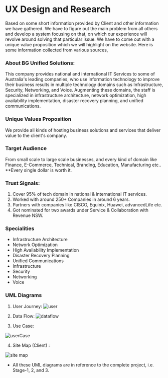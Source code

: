 # **UX Design and Research**

Based on some short information provided by Client and other information we have gathered. We have to figure out the main problem from all others and develop a system focusing on that, on which our experience will revolve around solving that particular issue. We have to come out with a unique value proposition which we will highlight on the website. Here is some information collected from various sources,

### About BG Unified Solutions:

This company provides national and international IT Services to some of Australia's leading companies, who use information technology to improve their business results in multiple technology domains such as Infrastructure, Security, Networking, and Voice. Augmenting these domains, the staff is specialized in infrastructure architecture, network optimization, high availability implementation, disaster recovery planning, and unified communications.

### Unique Values Proposition

We provide all kinds of hosting business solutions and services that deliver value to the client's company.

### Target Audience

From small scale to large scale businesses, and every kind of domain like Finance, E-Commerce, Technical, Branding, Education, Manufacturing etc.. **Every single dollar is worth it.

### Trust Signals:

1. Cover 95% of tech domain in national & international IT services.
2. Worked with around 250+ Companies in around 6 years.
3. Partners with companies like CISCO, Equinix, Huawei, advancedLife etc.
4. Got nominated for two awards under Service & Collaboration with Revenue NSW.

### Specialities

- Infrastructure Architecture
- Network Optimization
- High Availability Implementation
- Disaster Recovery Planning
- Unified Communications
- Infrastructure
- Security
- Networking
- Voice

### UML Diagrams

1. User Journey:
![user](https://lh7-us.googleusercontent.com/ipZ32FsdxYaiosZKHdqoFw4oeXxdC7DliRcLOZUQ9iTbq2WxMkHIehvLJ5HHjTbh9ktAcdDDct-mgrWRd3nqDHGEjT9NodbOdyAL0bkYFZLw_r8d3Aic7CSk870NbnTVYkww1-qRD3qhcSgC3vVEY4A)

2. Data Flow:
![dataflow](https://lh7-us.googleusercontent.com/DDj7og9NuYMKV65DVS7le7UMLn0_LN2-iH19R0ddkF3Ge--CJND8K7DpTZQVDzvnMvXVm39cPzosuBoEBOf-3vuEBLYSeqtRlkQ_8_rxsAjb-CihuoYh2Kfyf7q21YobFcFy9OIwXFbh2RDDJOW45-g)

3. Use Case:

![userCase](https://lh7-us.googleusercontent.com/54jV1LvZd1dMSIadoBaRydRQVZ_V8y3iM6YlY0KxmaAasOGaZw_k99bE32Hg1yusuHE5N1DGxtU6VVyCaxhwBCkp0D_UehvL9sNw7UwSE4ibK4QzvgY0iX00s7IC7DH006pyT8_LvB3bMO6IAh75ZtI)

4. Site Map (Client) :

![site map](https://lh7-us.googleusercontent.com/YqY0KntSIdpmF1HrPTf6mtlqGDBsriJqWxRyd5O-kkzzjNvnmmGzLyHIzLc0_V193wK3Pexh9QJVj48KuVqUlk3VahElCWWJ-RXHNKx-mW-jCt2Gz1jp_nm_vs3qy2ocLxtC_jyZfeLL8dl9GQMOYU4)

- All these UML diagrams are in reference to the complete project, i.e. Stage-1, 2, and 3.